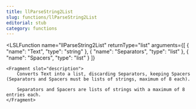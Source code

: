```yaml
---
title: llParseString2List
slug: functions/llParseString2List
editorial: stub
category: functions
---
```


<LSLFunction
	name="llParseString2List"
	returnType="list"
	arguments={[
	{
		"name": "Text",
		"type": "string"
	},
	{
		"name": "Separators",
		"type": "list"
	},
	{
		"name": "Spacers",
		"type": "list"
	}
]}
>
	<Fragment slot="description">
		Converts Text into a list, discarding Separators, keeping Spacers (Separators and Spacers must be lists of strings, maximum of 8 each).
		
		Separators and Spacers are lists of strings with a maximum of 8 entries each.
	</Fragment>
</LSLFunction>
